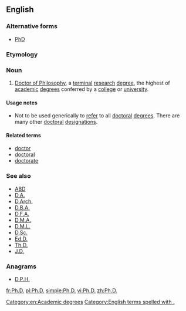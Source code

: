 ==English==
{{wikipedia}}

===Alternative forms===
* [[PhD]]

===Etymology===
{{abbreviation of|{{etyl|la|en}} {{term|philosophiae|lang=la}} + {{term|doctor|lang=la}}}}

===Noun===
{{en-noun|?}}

# [[Doctor of Philosophy]], a [[terminal]] [[research]] [[degree]], the highest of [[academic]] [[degree]]s conferred by a [[college]] or [[university]].

====Usage notes====
* Not to be used generically to [[refer]] to all [[doctoral]] [[degree]]s. There are many other [[doctoral]] [[designation]]s.

====Related terms====
* [[doctor]]
* [[doctoral]]
* [[doctorate]]

===See also===
* [[ABD]]
* [[D.A.]]
* [[D.Arch.]]
* [[D.B.A.]]
* [[D.F.A.]]
* [[D.M.A.]]
* [[D.M.L.]]
* [[D.Sc.]]
* [[Ed.D.]]
* [[Th.D.]]
* [[J.D.]]

===Anagrams===
* [[D.P.H.#English|D.P.H.]]

[[Category:en:Academic degrees]]

[[Category:English terms spelled with .]]
[[fr:Ph.D.]]
[[pl:Ph.D.]]
[[simple:Ph.D.]]
[[vi:Ph.D.]]
[[zh:Ph.D.]]